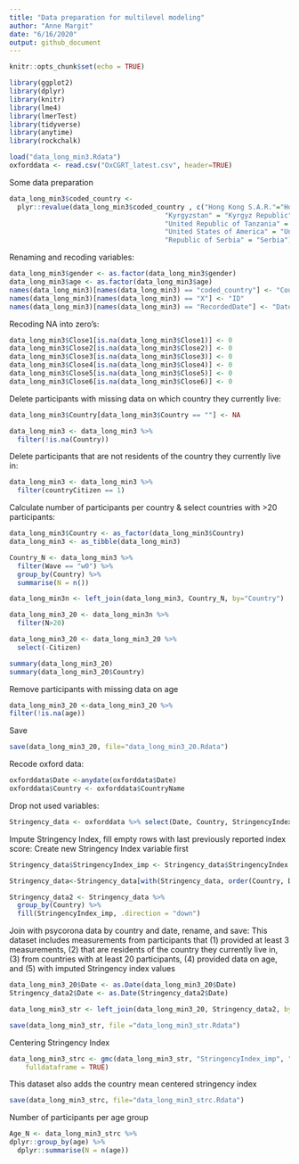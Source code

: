 ```yaml
---
title: "Data preparation for multilevel modeling"
author: "Anne Margit"
date: "6/16/2020"
output: github_document
---
```


```r
knitr::opts_chunk$set(echo = TRUE)
```

```r
library(ggplot2)
library(dplyr)
library(knitr)
library(lme4)
library(lmerTest)
library(tidyverse)
library(anytime)
library(rockchalk)
```

```r
load("data_long_min3.Rdata")
oxforddata <- read.csv("OxCGRT_latest.csv", header=TRUE)
```

Some data preparation
```r
data_long_min3$coded_country <- 
  plyr::revalue(data_long_min3$coded_country , c("Hong Kong S.A.R."="Hong Kong", 
                                       "Kyrgyzstan" = "Kyrgyz Republic",
                                       "United Republic of Tanzania" = "Tanzania", 
                                       "United States of America" = "United States",
                                       "Republic of Serbia" = "Serbia"))
```

Renaming and recoding variables:
```r
data_long_min3$gender <- as.factor(data_long_min3$gender)
data_long_min3$age <- as.factor(data_long_min3$age)
names(data_long_min3)[names(data_long_min3) == "coded_country"] <- "Country"
names(data_long_min3)[names(data_long_min3) == "X"] <- "ID"
names(data_long_min3)[names(data_long_min3) == "RecordedDate"] <- "Date"
```

Recoding NA into zero's:
```r
data_long_min3$Close1[is.na(data_long_min3$Close1)] <- 0
data_long_min3$Close2[is.na(data_long_min3$Close2)] <- 0
data_long_min3$Close3[is.na(data_long_min3$Close3)] <- 0
data_long_min3$Close4[is.na(data_long_min3$Close4)] <- 0
data_long_min3$Close5[is.na(data_long_min3$Close5)] <- 0
data_long_min3$Close6[is.na(data_long_min3$Close6)] <- 0
```

Delete participants with missing data on which country they currently live:
```r
data_long_min3$Country[data_long_min3$Country == ""] <- NA

data_long_min3 <- data_long_min3 %>%
  filter(!is.na(Country))
```

Delete participants that are not residents of the country they currently live in:
```r
data_long_min3 <- data_long_min3 %>%
  filter(countryCitizen == 1)
```

Calculate number of participants per country & select countries with >20 participants:
```r
data_long_min3$Country <- as_factor(data_long_min3$Country)
data_long_min3 <- as_tibble(data_long_min3)

Country_N <- data_long_min3 %>%
  filter(Wave == "w0") %>%
  group_by(Country) %>%
  summarise(N = n())
```

```r
data_long_min3n <- left_join(data_long_min3, Country_N, by="Country")
```

```r
data_long_min3_20 <- data_long_min3n %>%
  filter(N>20)
```

```r
data_long_min3_20 <- data_long_min3_20 %>%
  select(-Citizen)

summary(data_long_min3_20)
summary(data_long_min3_20$Country)
```

Remove participants with missing data on age
```r
data_long_min3_20 <-data_long_min3_20 %>%
filter(!is.na(age))
```

Save
```r
save(data_long_min3_20, file="data_long_min3_20.Rdata")
```

Recode oxford data:
```r
oxforddata$Date <-anydate(oxforddata$Date)
oxforddata$Country <- oxforddata$CountryName
```

Drop not used variables:
```r
Stringency_data <- oxforddata %>% select(Date, Country, StringencyIndex, ConfirmedCases, ConfirmedDeaths)
```

Impute Stringency Index, fill empty rows with last previously reported index score:
Create new Stringency Index variable first

```r
Stringency_data$StringencyIndex_imp <- Stringency_data$StringencyIndex
```

```r
Stringency_data<-Stringency_data[with(Stringency_data, order(Country, Date)),]

Stringency_data2 <- Stringency_data %>%
  group_by(Country) %>%
  fill(StringencyIndex_imp, .direction = "down")
```

Join with psycorona data by country and date, rename, and save:
This dataset includes measurements from participants that (1) provided at least 3 measurements, (2) that are residents of the country they currently live in, (3) from countries with at least 20 participants, (4) provided data on age, and (5) with imputed Stringency index values

```r
data_long_min3_20$Date <- as.Date(data_long_min3_20$Date)
Stringency_data2$Date <- as.Date(Stringency_data2$Date)

data_long_min3_str <- left_join(data_long_min3_20, Stringency_data2, by=c("Country", "Date"))

save(data_long_min3_str, file ="data_long_min3_str.Rdata")
```

Centering Stringency Index
```r
data_long_min3_strc <- gmc(data_long_min3_str, "StringencyIndex_imp", "Country", FUN = mean, suffix = c("_mn", "_dev"),
    fulldataframe = TRUE)
```

This dataset also adds the country mean centered stringency index 
```r
save(data_long_min3_strc, file="data_long_min3_strc.Rdata")
```

Number of participants per age group

```r
Age_N <- data_long_min3_strc %>%
dplyr::group_by(age) %>%
  dplyr::summarise(N = n(age))
```



